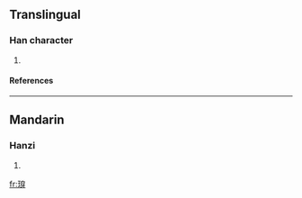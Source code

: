 ==Translingual==
===Han character===
{{Han char|rn=96|rad=玉|as=09|sn=13|four=1323<sub>2</sub>|canj=一土十金竹 (MGJCH)}}
# {{defn|Han|sort=玉09}}
====References====
{{Han ref|kx=0737.090|dkj=21111|dj=1148.120|hdz=21128.100|uh=744F|ud=29775|bh=DEB8|bd=57016}}

----
==Mandarin==
===Hanzi===
{{cmn-hanzi|pin=[[chuān]] ([[chuan1]])|wg=ch'uan<sup>1</sup>}}
# {{defn|Mandarin}}

[[fr:瑏]]
